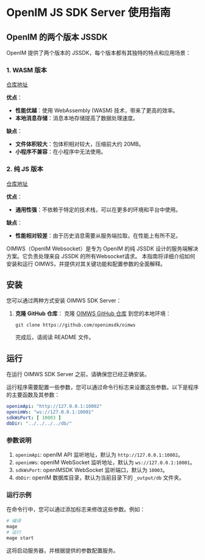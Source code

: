 # OpenIM JS SDK Server 使用指南



## OpenIM 的两个版本 JSSDK

OpenIM 提供了两个版本的 JSSDK，每个版本都有其独特的特点和应用场景：

### 1. WASM 版本
[仓库地址](https://github.com/openimsdk/open-im-sdk-web-wasm)

**优点**：
- **性能优越**：使用 WebAssembly (WASM) 技术，带来了更高的效率。
- **本地消息存储**：消息本地存储提高了数据处理速度。

**缺点**：
- **文件体积较大**：包体积相对较大，压缩前大约 20MB。
- **小程序不兼容**：在小程序中无法使用。

### 2. 纯 JS 版本
[仓库地址](https://github.com/openimsdk/open-im-sdk-web)

**优点**：
- **通用性强**：不依赖于特定的技术栈，可以在更多的环境和平台中使用。

**缺点**：
- **性能相对较差**：由于历史消息需要从服务端拉取，在性能上有所不足。



OIMWS（OpenIM Websocket）是专为 OpenIM 的纯 JSSDK 设计的服务端解决方案。它负责处理来自 JSSDK 的所有Websocket请求。
本指南将详细介绍如何安装和运行 OIMWS，并提供对其关键功能和配置参数的全面解释。


## 安装

您可以通过两种方式安装 OIMWS SDK Server：

1. **克隆 GitHub 仓库**： 克隆 [OIMWS GitHub 仓库](https://github.com/openimsdk/oimws) 到您的本地环境：

   ```shell
   git clone https://github.com/openimsdk/oimws
   ```

   完成后，请阅读 README 文件。

## 运行

在运行 OIMWS SDK Server 之前，请确保您已经正确安装。

运行程序需要配置一些参数，您可以通过命令行标志来设置这些参数。以下是程序的主要函数及其参数：

```yaml
openimApi: "http://127.0.0.1:10002"
openimWs: "ws://127.0.0.1:10001"
sdkWsPort: [ 10003 ]
dbDir: "../../../../db/"
```

### 参数说明

1. `openimApi`: openIM API 监听地址，默认为 `http://127.0.0.1:10002`。
2. `openimWs`: openIM WebSocket 监听地址，默认为 `ws://127.0.0.1:10001`。
3. `sdkWsPort`: openIMSDK WebSocket 监听端口，默认为 `10003`。
4. `dbDir`: openIM 数据库目录，默认为当前目录下的 `_output/db` 文件夹。

### 运行示例

在命令行中，您可以通过添加标志来修改这些参数。例如：

```bash
# 编译
mage
# 运行
mage start
```

这将启动服务器，并根据提供的参数配置服务。

